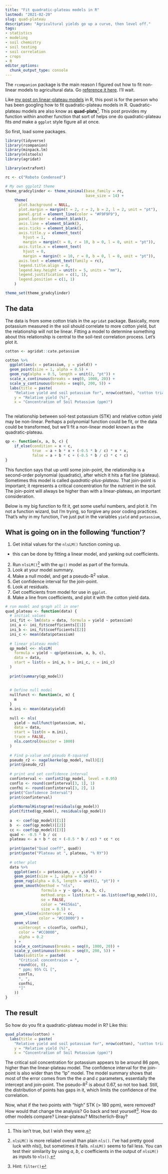```yaml
---
title: "Fit quadratic-plateau models in R"
lastmod: "2021-02-20"
slug: quad-plateau
description: "Agricultural yields go up a curve, then level off."
tags:
- statistics
- modeling
- soil chemistry
- soil testing
- soil correlation
- crops
- R
editor_options: 
  chunk_output_type: console
---
```


The `rcompanion` package is the main reason I figured out how to fit non-linear models to agricultural data. Go [reference it here](https://rcompanion.org/handbook/I_11.html). I'll wait.

Like [my post on linear-plateau models](https://gradcylinder.org/linear-plateau/) in R, this post is for the person who has been googling how to fit quadratic-plateau models in R. Quadratic-plateau models are also know as **quad-plats**[^1]. This post provides my function within another function that sort of helps one do quadratic-plateau fits *and* make a `ggplot` style figure all at once.

[^1]: This isn't true, but I wish they were.

So first, load some packages.

```r
library(tidyverse)
library(rcompanion)
library(minpack.lm)
library(nlstools)
library(agridat)
```

```r
library(extrafont)

rc <- c("Roboto Condensed")

# My own ggplot2 theme
theme_gradcylinder <- theme_minimal(base_family = rc,
                                    base_size = 14) +
    theme(
      plot.background = NULL,
      plot.margin = margin(t = 2, r = 2, b = 2, l = 2, unit = "pt"),
      panel.grid = element_line(color = "#F9F9F9"),
      panel.border = element_blank(),
      axis.line = element_blank(),
      axis.ticks = element_blank(),
      axis.title.y = element_text(
        hjust = 1,
        margin = margin(t = 0, r = 10, b = 0, l = 0, unit = "pt")),
      axis.title.x = element_text(
        hjust = 0,
        margin = margin(t = 10, r = 0, b = 0, l = 0, unit = "pt")),
      axis.text = element_text(family = rc),
      legend.title.align = 0,
      legend.key.height = unit(x = 5, units = "mm"),
      legend.justification = c(1, 1),
      legend.position = c(1, 1)
    )

theme_set(theme_gradcylinder)
```

## The data

The data is from some cotton trials in the `agridat` package. Basically, more potassium measured in the soil should correlate to more cotton yield, but the relationship will not be linear. Fitting a model to determine something about this relationship is central to the soil-test correlation process. Let's plot it.

```r
cotton <- agridat::cate.potassium

cotton %>% 
  ggplot(aes(x = potassium, y = yield)) +
  geom_point(size = 1, alpha = 0.5) +
  geom_rug(alpha = 0.5, length = unit(2, "pt")) +
  scale_x_continuous(breaks = seq(0, 1000, 20)) +
  scale_y_continuous(breaks = seq(0, 200, 5)) +
  labs(title = paste(
    "Relative yield and soil potassium for", nrow(cotton), "cotton trials"),
    y = "Relative yield (%)",
    x = "Concentration of Soil Potassium (ppm)")
  
```

The relationship between soil-test potassium (STK) and relative cotton yield may be non-linear. Perhaps a polynomial function could be fit, or the data could be transformed, but we'll fit a non-linear model known as the quadratic-plateau.

```r
qp <- function(x, a, b, c) {
    if_else(condition = x < c, 
            true  = a + b * x + (-0.5 * b / c) * x * x,
            false = a + b * c + (-0.5 * b / c) * c * c)
}
```

This function says that up until some join-point, the relationship is a second-order polynomial (quadratic), after which it hits a flat line (plateau). Sometimes this model is called *quadratic-plus-plateau*. That join-point is important; it represents a critical concentration for the nutrient in the soil. The join-point will always be higher than with a linear-plateau, an important consideration.

Below is my big function to fit it, get some useful numbers, and plot it. I'm not a function wizard, but I'm trying, so forgive any poor coding practices. That's why in my function, I've just put in the variables `yield` and `potassium`,

## What is going on in the following 'function'?

1.  Get initial values for the `nlsLM()` function coming up.

-   this can be done by fitting a linear model, and yanking out coefficients.

2.  Run `nlsLM()`[^2] with the `qp()` model as part of the formula.
3.  Look at your model summary.
4.  Make a null model, and get a pseudo-R^2^ value.
5.  Get confidence interval for the join-point.
6.  Look at residuals.
7.  Get coefficients from model for use in `ggplot`.
8.  Make a line from coefficients, and plot it with the cotton yield data.

[^2]: `nlsLM()` is more reliabel overall than plain `nls()`. I've had pretty good luck with nls(), but sometimes it fails. `nlsLM()` seems to fail less. You can test their similarity by using *a*, *b*, *c* coefficients in the output of `nlsLM()` as inputs to `nls()`.

```r
# run model and graph all in one!
quad_plateau <- function(data) {
  # initial values
  ini_fit <- lm(data = data, formula = yield ~ potassium)
  ini_a <- ini_fit$coefficients[[1]]
  ini_b <- ini_fit$coefficients[[2]]
  ini_c <- mean(data$potassium)
  
  # linear plateau model
  qp_model <<- nlsLM(
    formula = yield ~ qp(potassium, a, b, c),
    data = data,
    start = list(a = ini_a, b = ini_c, c = ini_c)
  )
  
  print(summary(qp_model))
  
  
  # Define null model
  nullfunct <- function(x, m) {
    m
  }
  m.ini <- mean(data$yield)
  
  null <- nls(
    yield ~ nullfunct(potassium, m),
    data = data,
    start = list(m = m.ini),
    trace = FALSE,
    nls.control(maxiter = 1000)
  )
  
  # Find p-value and pseudo R-squared
  pseudo_r2 <- nagelkerke(qp_model, null)[2]
  print(pseudo_r2)
  
  # print and set confidence interval
  confinterval <- confint2(qp_model, level = 0.95)
  conflo <- round(confinterval[3, 1], 1)
  confhi <- round(confinterval[3, 2], 1)
  print("Confidence Interval")
  print(confinterval)
  
  plotNormalHistogram(residuals(qp_model))
  plot(fitted(qp_model), residuals(qp_model))
  
  a  <- coef(qp_model)[[1]]
  b  <- coef(qp_model)[[2]]
  cc <- coef(qp_model)[[3]]
  quad <- -0.5 * b / cc
  plateau <- a + b * cc + (-0.5 * b / cc) * cc * cc
  
  print(paste("Quad coeff", quad))
  print(paste("Plateau at ", plateau, "% RY"))
  
  # other plot
  data %>%
    ggplot(aes(x = potassium, y = yield)) +
    geom_point(size = 1, alpha = 0.5) +
    geom_rug(alpha = 0.5, length = unit(2, "pt")) +
    geom_smooth(method = "nls",
                formula = y ~ qp(x, a, b, c),
                method.args = list(start = as.list(coef(qp_model))),
                se = FALSE,
                color = "#4156a1",
                size = 0.5) +
    geom_vline(xintercept = cc,
               color = "#CC0000") +
    geom_vline(
      xintercept = c(conflo, confhi),
      color = "#CC0000",
      alpha = 0.2
    ) +
    scale_x_continuous(breaks = seq(0, 1000, 20)) +
    scale_y_continuous(breaks = seq(0, 200, 5)) +
    labs(subtitle = paste0(
      "Critical concentraion = ",
      round(cc, 0),
      " ppm; 95% CL [",
      conflo,
      ", ",
      confhi,
      "]"
    ))
}
```

## The result

So how do you fit a quadratic-plateau model in R? Like this:

```r
quad_plateau(cotton) +
  labs(title = paste(
    "Relative yield and soil potassium for", nrow(cotton), "cotton trials"),
    y = "Relative yield (%)",
    x = "Concentration of Soil Potassium (ppm)")
```

The critical soil concentration for potassium appears to be around 86 ppm, higher than the linear-plateau model. The confidence interval for the join-point is also wider than the "lp" model. The model summary shows that most of the error comes from the the *a* and *c* parameters, essentially the intercept and join-point. The pseudo-R^2^ is about 0.67, so not too bad. Still, the distribution of points has gaps in it, which limits the confidence of the correlation.

Now, what if the two points with "high" STK (\> 180 ppm), were removed? How would that change the analysis? Go back and test yourself[^3]. How do other models compare? Linear-plateau? Mitscherlich-Bray?

[^3]: Hint: `filter()`
